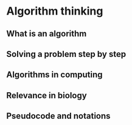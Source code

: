 # Algorithm thinking

## What is an algorithm

## Solving a problem step by step

## Algorithms in computing

## Relevance in biology

## Pseudocode and notations

